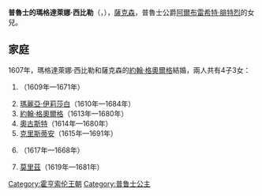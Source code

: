 {{Multiple issues|
{{Expand language|1=en|time=2021-01-08T05:55:32+00:00}}
{{Unreferenced|time=2021-01-08T05:55:32+00:00}}
}}
{{Infobox noble
| name        = 瑪格達萊娜·西比勒
| image       = Kurfürstin Magdalene Sibylle von Sachsen mit ihrem Sohn Christian von Sachsen-Merseburg.jpg
| succession  = 薩克森選侯夫人
| reign       = 1611年 — 1656年
| birth_date  = {{birth_date|1586|12|31|df=yes}}
| birth_place = [[柯尼斯堡|柯尼斯堡]]
| death_date  = {{death date and age|1659|2|12|1586|12|31|df=yes}}
| death_place = [[德勒斯登|德勒斯登]]
| noble family= [[霍亨索倫王朝|霍亨索倫王朝]]
| father      = [[阿爾布雷希特·腓特烈|阿爾布雷希特·腓特烈]]
| mother      = [[克萊沃的瑪麗·艾蕾諾爾|克萊沃的瑪麗·艾蕾諾爾]]
}}
'''普魯士的瑪格達萊娜·西比勒'''（{{lang-de|Magdalena Sibylle von Preußen}}，{{bd|1586年|12月31日|1659年|2月12日}}），[[薩克森選侯國|薩克森]]{{le|選侯夫人|Electress}}，普魯士公爵[[阿爾布雷希特·腓特烈|阿爾布雷希特·腓特烈]]的女兒。

== 家庭 ==
1607年，瑪格達萊娜·西比勒和薩克森的[[约翰·格奥尔格一世|約翰·格奧爾格]]結婚，兩人共有4子3女：
# {{le|薩克森的索菲·埃萊奧諾雷|Sophia Eleonore of Saxony|索菲·埃萊奧諾雷}}（1609年—1671年）
# [[薩克森的瑪麗亞·伊莉莎白|瑪麗亞·伊莉莎白]]（1610年—1684年）
# [[約翰·格奧爾格二世|約翰·格奧爾格]]（1613年—1680年）
# [[奧古斯特_(薩克森-魏森費爾斯公爵)|奧古斯特]]（1614年—1680年）
# [[克里斯蒂安一世_(薩克森-梅澤堡)|克里斯蒂安]]（1615年—1691年）
# {{le|薩克森的瑪格達萊娜·西比勒|Magdalene Sibylle of Saxony|瑪格達萊娜·西比勒}}（1617年—1668年）
# [[莫里茲_(薩克森-蔡茨公爵)|莫里茲]]（1619年—1681年）

{{DEFAULTSORT: Magdalena Sibylle}}
[[Category:霍亨索伦王朝|Category:霍亨索伦王朝]]
[[Category:普鲁士公主|Category:普鲁士公主]]